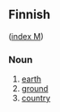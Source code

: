==Finnish==
([[Wiktionary:Finnish_index_m|index M]])

===Noun===

#[[earth]]
#[[ground]]
#[[country]]